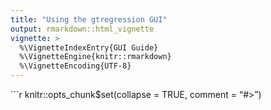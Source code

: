 ```yaml
---
title: "Using the gtregression GUI"
output: rmarkdown::html_vignette
vignette: >
  %\VignetteIndexEntry{GUI Guide}
  %\VignetteEngine{knitr::rmarkdown}
  %\VignetteEncoding{UTF-8}
---
```


```r
knitr::opts_chunk$set(collapse = TRUE, comment = "#>")
